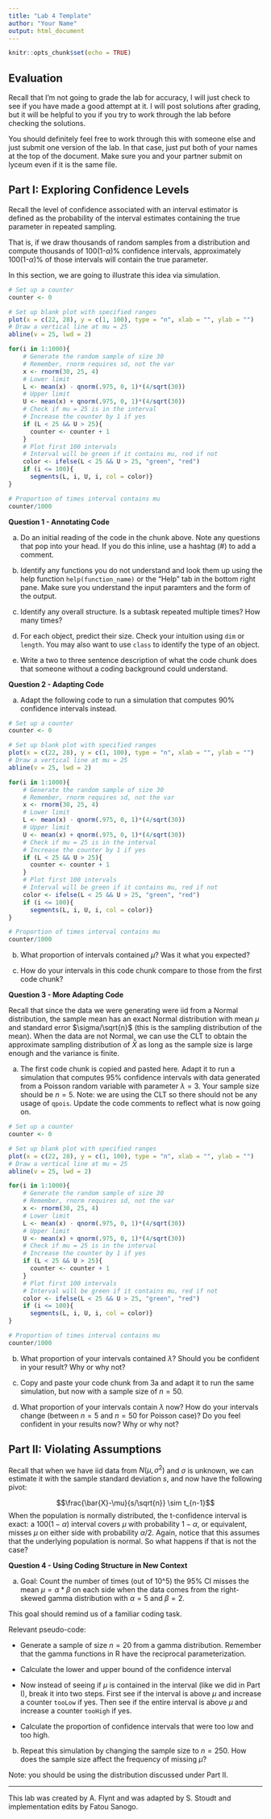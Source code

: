 ```yaml
---
title: "Lab 4 Template"
author: "Your Name"
output: html_document
---
```


```r
knitr::opts_chunk$set(echo = TRUE)
```
## Evaluation

Recall that I'm not going to grade the lab for accuracy, I will just check to see if you have made a good attempt at it. I will post solutions after grading, but it will be helpful to you if you try to work through the lab before checking the solutions.

You should definitely feel free to work through this with someone else and just submit one version of the lab.  In that case, just put both of your names at the top of the document. Make sure you and your partner submit on lyceum even if it is the same file.

## Part I: Exploring Confidence Levels

Recall the level of confidence associated with an interval estimator is defined as the probability of the interval estimates containing the true parameter in repeated sampling.

That is, if we draw thousands of random samples from a distribution and compute thousands of 100(1-$\alpha$)% confidence intervals, approximately 100(1-$\alpha$)% of those intervals will contain the true parameter.

In this section, we are going to illustrate this idea via simulation. 


```r
# Set up a counter
counter <- 0

# Set up blank plot with specified ranges
plot(x = c(22, 28), y = c(1, 100), type = "n", xlab = "", ylab = "")
# Draw a vertical line at mu = 25
abline(v = 25, lwd = 2)

for(i in 1:1000){
	# Generate the random sample of size 30
	# Remember, rnorm requires sd, not the var
	x <- rnorm(30, 25, 4)
	# Lower limit
	L <- mean(x) - qnorm(.975, 0, 1)*(4/sqrt(30))
	# Upper limit
	U <- mean(x) + qnorm(.975, 0, 1)*(4/sqrt(30))
	# Check if mu = 25 is in the interval
	# Increase the counter by 1 if yes
	if (L < 25 && U > 25){
	  counter <- counter + 1
	}
	# Plot first 100 intervals 
	# Interval will be green if it contains mu, red if not	
	color <- ifelse(L < 25 && U > 25, "green", "red")
	if (i <= 100){
	  segments(L, i, U, i, col = color)}
}

# Proportion of times interval contains mu
counter/1000
```

**Question 1 - Annotating Code**

a. Do an initial reading of the code in the chunk above. Note any questions that pop into your head. If you do this inline, use a hashtag (#) to add a comment.

b. Identify any functions you do not understand and look them up using the help function `help(function_name)` or the "Help" tab in the bottom right pane. Make sure you understand the input paramters and the form of the output. 

c. Identify any overall structure. Is a subtask repeated multiple times? How many times?

d. For each object, predict their size. Check your intuition using `dim` or `length`. You may also want to use `class` to identify the type of an object.

e. Write a two to three sentence description of what the code chunk does that someone without a coding background could understand.

**Question 2 - Adapting Code**

a. Adapt the following code to run a simulation that computes 90% confidence intervals instead.

```r
# Set up a counter
counter <- 0

# Set up blank plot with specified ranges
plot(x = c(22, 28), y = c(1, 100), type = "n", xlab = "", ylab = "")
# Draw a vertical line at mu = 25
abline(v = 25, lwd = 2)

for(i in 1:1000){
	# Generate the random sample of size 30
	# Remember, rnorm requires sd, not the var
	x <- rnorm(30, 25, 4)
	# Lower limit
	L <- mean(x) - qnorm(.975, 0, 1)*(4/sqrt(30))
	# Upper limit
	U <- mean(x) + qnorm(.975, 0, 1)*(4/sqrt(30))
	# Check if mu = 25 is in the interval
	# Increase the counter by 1 if yes
	if (L < 25 && U > 25){
	  counter <- counter + 1
	}
	# Plot first 100 intervals 
	# Interval will be green if it contains mu, red if not	
	color <- ifelse(L < 25 && U > 25, "green", "red")
	if (i <= 100){
	  segments(L, i, U, i, col = color)}
}

# Proportion of times interval contains mu
counter/1000
```

b. What proportion of intervals contained $\mu$? Was it what you expected?

c. How do your intervals in this code chunk compare to those from the first code chunk?

**Question 3 - More Adapting Code**

Recall that since the data we were generating were iid from a Normal distribution, the sample mean has an exact Normal distribution with mean $\mu$ and standard error $\sigma/\sqrt{n}$ (this is the sampling distribution of the mean). When the data are not Normal, we can use the CLT to obtain the approximate sampling distribution of $\bar{X}$ as long as the sample size is large enough and the variance is finite.

a. The first code chunk is copied and pasted here. Adapt it to run a simulation that computes 95% confidence intervals with data generated from a Poisson random variable with parameter $\lambda = 3$. Your sample size should be $n=5$. Note: we are using the CLT so there should not be any usage of `qpois`. Update the code comments to reflect what is now going on.



```r
# Set up a counter
counter <- 0

# Set up blank plot with specified ranges
plot(x = c(22, 28), y = c(1, 100), type = "n", xlab = "", ylab = "")
# Draw a vertical line at mu = 25
abline(v = 25, lwd = 2)

for(i in 1:1000){
	# Generate the random sample of size 30
	# Remember, rnorm requires sd, not the var
	x <- rnorm(30, 25, 4)
	# Lower limit
	L <- mean(x) - qnorm(.975, 0, 1)*(4/sqrt(30))
	# Upper limit
	U <- mean(x) + qnorm(.975, 0, 1)*(4/sqrt(30))
	# Check if mu = 25 is in the interval
	# Increase the counter by 1 if yes
	if (L < 25 && U > 25){
	  counter <- counter + 1
	}
	# Plot first 100 intervals 
	# Interval will be green if it contains mu, red if not	
	color <- ifelse(L < 25 && U > 25, "green", "red")
	if (i <= 100){
	  segments(L, i, U, i, col = color)}
}

# Proportion of times interval contains mu
counter/1000
```


b. What proportion of your intervals contained $\lambda$? Should you be confident in your result? Why or why not?

c. Copy and paste your code chunk from 3a and adapt it to run the same simulation, but now with a sample size of $n=50$. 

d. What proportion of your intervals contain $\lambda$ now? How do your intervals change (between $n=5$ and $n=50$ for Poisson case)? Do you feel confident in your results now? Why or why not?

## Part II: Violating Assumptions

Recall that when we have iid data from $N(\mu, \sigma^2)$ and $\sigma$ is unknown, we can estimate it with the sample standard deviation $s$, and now have the following pivot:

$$\frac{\bar{X}-\mu}{s/\sqrt{n}} \sim t_{n-1}$$
When the population is normally distributed, the t-confidence interval is exact: a $100(1-\alpha)%$ interval covers $\mu$ with probability $1-\alpha$, or equivalent, misses $\mu$ on either side with probability $\alpha/2$. Again, notice that this assumes that the underlying population is normal. So what happens if that is not the case?

**Question 4 - Using Coding Structure in New Context**

a. Goal: Count the number of times (out of 10^5) the 95% CI misses the mean $\mu = \alpha*\beta$ on each side when the data comes from the right-skewed gamma distribution with $\alpha = 5$ and $\beta = 2$. 

This goal should remind us of a familiar coding task.

Relevant pseudo-code:

- Generate a sample of size $n=20$ from a gamma distribution. Remember that the gamma functions in R have the reciprocal parameterization.

- Calculate the lower and upper bound of the confidence interval

- Now instead of seeing if $\mu$ is contained in the interval (like we did in Part I), break it into two steps. First see if the interval is above $\mu$ and increase a counter `tooLow` if yes. Then see if the entire interval is above $\mu$ and increase a counter `tooHigh` if yes.

- Calculate the proportion of confidence intervals that were too low and too high.

b. Repeat this simulation by changing the sample size to $n=250$. How does the sample size affect the frequency of missing $\mu$? 

Note: you should be using the distribution discussed under Part II.

* * *

This lab was created by A. Flynt and was adapted by S. Stoudt and implementation edits by Fatou Sanogo.
